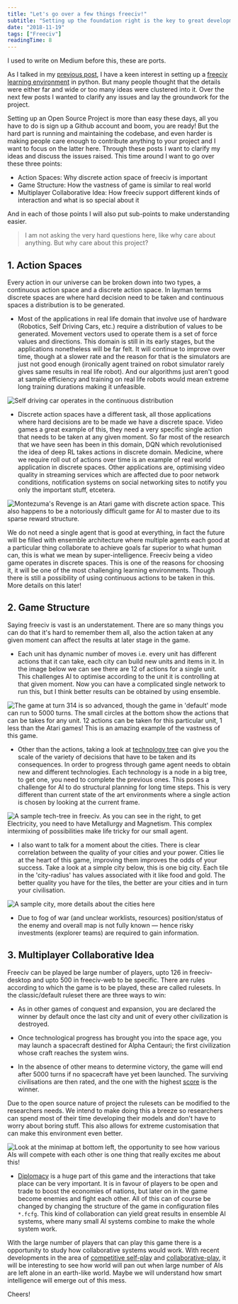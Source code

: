 ```yaml
---
title: "Let's go over a few things freeciv!"
subtitle: "Setting up the foundation right is the key to great development"
date: "2018-11-19"
tags: ["Freeciv"]
readingTime: 8
---
```


I used to write on Medium before this, these are ports.

As I talked in my [previous post](./call-for-an-army-of-be-a-sts.html), I have a keen interest in setting up a [freeciv learning environment](https://github.com/yashbonde/freeciv-python) in python. But many people thought that the details were either far and wide or too many ideas were clustered into it. Over the next few posts I wanted to clarify any issues and lay the groundwork for the project.

Setting up an Open Source Project is more than easy these days, all you have to do is sign up a Github account and boom, you are ready! But the hard part is running and maintaining the codebase, and even harder is making people care enough to contribute anything to your project and I want to focus on the latter here. Through these posts I want to clarify my ideas and discuss the issues raised. This time around I want to go over these three points:

- Action Spaces: Why discrete action space of freeciv is important
- Game Structure: How the vastness of game is similar to real world
- Multiplayer Collaborative Idea: How freeciv support different kinds of interaction and what is so special about it

And in each of those points I will also put sub-points to make understanding easier.

> I am not asking the very hard questions here, like why care about anything. But why care about this project?

## 1. Action Spaces

Every action in our universe can be broken down into two types, a continuous action space and a discrete action space. In layman terms discrete spaces are where hard decision need to be taken and continuous spaces a distribution is to be generated.

- Most of the applications in real life domain that involve use of hardware (Robotics, Self Driving Cars, etc.) require a distribution of values to be generated. Movement vectors used to operate them is a set of force values and directions. This domain is still in its early stages, but the applications nonetheless will be far felt. It will continue to improve over time, though at a slower rate and the reason for that is the simulators are just not good enough (ironically agent trained on robot simulator rarely gives same results in real life robot). And our algorithms just aren't good at sample efficiency and training on real life robots would mean extreme long training durations making it unfeasible.

![Self driving car operates in the continuous distribution](https://miro.medium.com/max/1400/1*PGimsPTRnFuWOQxQBgovWg.jpeg)

- Discrete action spaces have a different task, all those applications where hard decisions are to be made we have a discrete space. Video games a great example of this, they need a very specific single action that needs to be taken at any given moment. So far most of the research that we have seen has been in this domain, DQN which revolutionised the idea of deep RL takes actions in discrete domain. Medicine, where we require roll out of actions over time is an example of real world application in discrete spaces. Other applications are, optimising video quality in streaming services which are affected due to poor network conditions, notification systems on social networking sites to notify you only the important stuff, etcetera.

![Montezuma's Revenge is an Atari game with discrete action space. This also happens to be a notoriously difficult game for AI to master due to its sparse reward structure.](https://miro.medium.com/max/1400/1*uPvKP67o4Al_b-yjPqtPWQ.jpeg)

We do not need a single agent that is good at everything, in fact the future will be filled with ensemble architecture where multiple agents each good at a particular thing collaborate to achieve goals far superior to what human can, this is what we mean by super-intelligence. Freeciv being a video game operates in discrete spaces. This is one of the reasons for choosing it, it will be one of the most challenging learning environments. Though there is still a possibility of using continuous actions to be taken in this. More details on this later!

## 2. Game Structure

Saying freeciv is vast is an understatement. There are so many things you can do that it's hard to remember them all, also the action taken at any given moment can affect the results at later stage in the game.

- Each unit has dynamic number of moves i.e. every unit has different actions that it can take, each city can build new units and items in it. In the image below we can see there are 12 of actions for a single unit. This challenges AI to optimise according to the unit it is controlling at that given moment. Now you can have a complicated single network to run this, but I think better results can be obtained by using ensemble.

![The game at turn 314 is so advanced, though the game in 'default' mode can run to 5000 turns. The small circles at the bottom show the actions that can be takes for any unit. 12 actions can be taken for this particular unit, 1 less than the Atari games! This is an amazing example of the vastness of this game.](https://miro.medium.com/max/2626/1*xgiFUnv2Gg63fkAiz9XaCg.jpeg)

- Other than the actions, taking a look at [technology tree](http://freeciv.wikia.com/wiki/Technology) can give you the scale of the variety of decisions that have to be taken and its consequences. In order to progress through game agent needs to obtain new and different technologies. Each technology is a node in a big tree, to get one, you need to complete the previous ones. This poses a challenge for AI to do structural planning for long time steps. This is very different than current state of the art environments where a single action is chosen by looking at the current frame.

![A sample tech-tree in freeciv. As you can see in the right, to get Electricity, you need to have Metallurgy and Magnetism. This complex intermixing of possibilities make life tricky for our small agent.](https://miro.medium.com/max/2858/1*52mzxyJLZ_6nWPIVJI-dmQ.png)

- I also want to talk for a moment about the cities. There is clear correlation between the quality of your cities and your power. Cities lie at the heart of this game, improving them improves the odds of your success. Take a look at a simple city below, this is one big city. Each tile in the 'city-radius' has values associated with it like food and gold. The better quality you have for the tiles, the better are your cities and in turn your civilisation.

![A sample city, more details about the cities here](https://miro.medium.com/max/1020/1*lEiKvSM0wFeI0EfOTPwtqA.png)

- Due to fog of war (and unclear worklists, resources) position/status of the enemy and overall map is not fully known — hence risky investments (explorer teams) are required to gain information.

## 3. Multiplayer Collaborative Idea

Freeciv can be played be large number of players, upto 126 in freeciv-desktop and upto 500 in freeciv-web to be specific. There are rules according to which the game is to be played, these are called rulesets. In the classic/default ruleset there are three ways to win:

- As in other games of conquest and expansion, you are declared the winner by default once the last city and unit of every other civilization is destroyed.

- Once technological progress has brought you into the space age, you may launch a spacecraft destined for Alpha Centauri; the first civilization whose craft reaches the system wins.

- In the absence of other means to determine victory, the game will end after 5000 turns if no spacecraft have yet been launched. The surviving civilisations are then rated, and the one with the highest [score](http://freeciv.wikia.com/wiki/Score) is the winner.

Due to the open source nature of project the rulesets can be modified to the researchers needs. We intend to make doing this a breeze so researchers can spend most of their time developing their models and don't have to worry about boring stuff. This also allows for extreme customisation that can make this environment even better.

![Look at the minimap at bottom left, the opportunity to see how various AIs will compete with each other is one thing that really excites me about this!](https://miro.medium.com/max/3168/1*5mejAWAMR-QdwdfFczB5_w.jpeg)

- [Diplomacy](http://freeciv.wikia.com/wiki/Diplomacy) is a huge part of this game and the interactions that take place can be very important. It is in favour of players to be open and trade to boost the economies of nations, but later on in the game become enemies and fight each other. All of this can of course be changed by changing the structure of the game in configuration files `*.fcfg`. This kind of collaboration can yield great results in ensemble AI systems, where many small AI systems combine to make the whole system work.

With the large number of players that can play this game there is a opportunity to study how collaborative systems would work. With recent developments in the area of [competitive self-play](https://blog.openai.com/competitive-self-play/) and [collaborative-play](https://deepmind.com/blog/capture-the-flag/), it will be interesting to see how world will pan out when large number of AIs are left alone in an earth-like world. Maybe we will understand how smart intelligence will emerge out of this mess.

Cheers!
